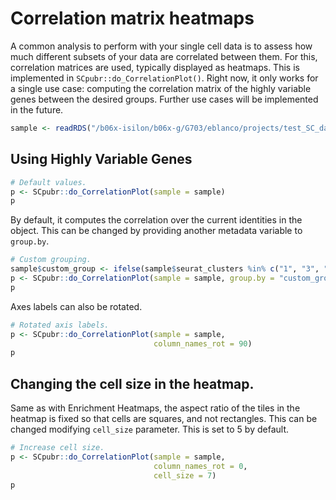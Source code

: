 # Correlation matrix heatmaps

A common analysis to perform with your single cell data is to assess how much different subsets of your data are correlated between them. For this, correlation matrices are used, typically displayed as heatmaps. This is implemented in `SCpubr::do_CorrelationPlot()`. Right now, it only works for a single use case: computing the correlation matrix of the highly variable genes between the desired groups. Further use cases will be implemented in the future.

```r
sample <- readRDS("/b06x-isilon/b06x-g/G703/eblanco/projects/test_SC_datasets/sc_dataset.rds")
```

## Using Highly Variable Genes

```r
# Default values.
p <- SCpubr::do_CorrelationPlot(sample = sample)
p
```
By default, it computes the correlation over the current identities in the object. This can be changed by providing another metadata variable to `group.by`. 

```r
# Custom grouping.
sample$custom_group <- ifelse(sample$seurat_clusters %in% c("1", "3", "5", "7", "9"), "Group A", "Group B")
p <- SCpubr::do_CorrelationPlot(sample = sample, group.by = "custom_group")
p
```

Axes labels can also be rotated.

```r
# Rotated axis labels.
p <- SCpubr::do_CorrelationPlot(sample = sample,
                                column_names_rot = 90)
p
```
## Changing the cell size in the heatmap.

Same as with Enrichment Heatmaps, the aspect ratio of the tiles in the heatmap is fixed so that cells are squares, and not rectangles. This can be changed modifying `cell_size` parameter. This is set to 5 by default.
```r
# Increase cell size.
p <- SCpubr::do_CorrelationPlot(sample = sample,
                                column_names_rot = 0,
                                cell_size = 7)
p
```
